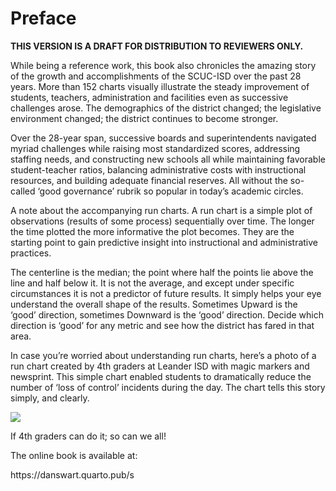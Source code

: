 # Preface {.unnumbered}


**THIS VERSION IS A DRAFT FOR DISTRIBUTION TO REVIEWERS ONLY. **


While being a reference work, this book also chronicles the amazing story of the growth and accomplishments of the SCUC-ISD over the past 28 years.  More than 152 charts visually illustrate the steady improvement of students, teachers, administration and facilities even as successive challenges arose.  The demographics of the district changed; the legislative environment changed; the district continues to become stronger.

Over the 28-year span, successive boards and superintendents navigated myriad challenges while raising most standardized scores, addressing staffing needs, and constructing new schools all while maintaining favorable student-teacher ratios, balancing administrative costs with instructional resources, and building adequate financial reserves.  All without the so-called 'good governance' rubrik so popular in today's academic circles.

A note about the accompanying run charts.  A run chart is a simple plot of observations (results of some process) sequentially over time.  The longer the time plotted the more informative the plot becomes.  They are the starting point to gain predictive insight into instructional and administrative practices.

The centerline is the median; the point where half the points lie above the line and half below it.  It is not the average, and except under specific circumstances it is not a predictor of future results.  It simply helps your eye understand the overall shape of the results.  Sometimes Upward is the 'good' direction, sometimes Downward is the 'good' direction.  Decide which direction is 'good' for any metric and see how the district has fared in that area.

\vspace{0.25in}

In case you're worried about understanding run charts, here's a photo of a run chart created by 4th graders at Leander ISD with magic markers and newsprint.  This simple chart enabled students to dramatically reduce the number of 'loss of control' incidents during the day.  The chart tells this story simply, and clearly.

\vspace{0.5in}

![](leander-grade-4-run-chart.png)


If 4th graders can do it; so can we all!



The online book is available at:


https://danswart.quarto.pub/s